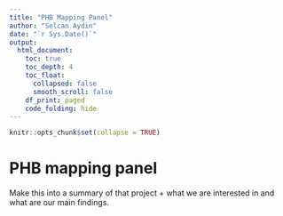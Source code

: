 ```yaml
---
title: "PHB Mapping Panel"
author: "Selcan Aydin"
date: "`r Sys.Date()`"
output: 
  html_document:
    toc: true
    toc_depth: 4
    toc_float: 
      collapsed: false
      smooth_scroll: false
    df_print: paged
    code_folding: hide
---
```



```r
knitr::opts_chunk$set(collapse = TRUE)
```

# PHB mapping panel

Make this into a summary of that project + what we are interested in and what are our main findings. 

